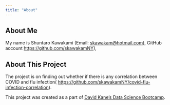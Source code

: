 ```yaml
---
title: "About"
---
```

## About Me
My name is Shuntaro Kawakami (Email: [skawakam@hotmail.com](skawakam@hotmail.com)), GitHub account [https://github.com/skawakamNY](https://github.com/skawakamNY)),

## About This Project
The project is on finding out whether if there is any correlation between COVID and flu infection( [https://github.com/skawakamNY/covid-flu-infection-correlation](https://github.com/skawakamNY/covid-flu-infection-correlation)).

This project was created as a part of [David Kane’s Data Science Bootcamp](https://bootcamp.davidkane.info/).